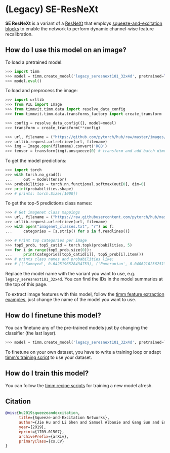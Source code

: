 # (Legacy) SE-ResNeXt

**SE ResNeXt** is a variant of a [ResNeXt](https://www.paperswithcode.com/method/resnext) that employs [squeeze-and-excitation blocks](https://paperswithcode.com/method/squeeze-and-excitation-block) to enable the network to perform dynamic channel-wise feature recalibration.

## How do I use this model on an image?

To load a pretrained model:

```py
>>> import timm
>>> model = timm.create_model('legacy_seresnext101_32x4d', pretrained=True)
>>> model.eval()
```

To load and preprocess the image:

```py 
>>> import urllib
>>> from PIL import Image
>>> from timmvit.timm.data import resolve_data_config
>>> from timmvit.timm.data.transforms_factory import create_transform

>>> config = resolve_data_config({}, model=model)
>>> transform = create_transform(**config)

>>> url, filename = ("https://github.com/pytorch/hub/raw/master/images/dog.jpg", "dog.jpg")
>>> urllib.request.urlretrieve(url, filename)
>>> img = Image.open(filename).convert('RGB')
>>> tensor = transform(img).unsqueeze(0) # transform and add batch dimension
```

To get the model predictions:

```py
>>> import torch
>>> with torch.no_grad():
...     out = model(tensor)
>>> probabilities = torch.nn.functional.softmax(out[0], dim=0)
>>> print(probabilities.shape)
>>> # prints: torch.Size([1000])
```

To get the top-5 predictions class names:

```py
>>> # Get imagenet class mappings
>>> url, filename = ("https://raw.githubusercontent.com/pytorch/hub/master/imagenet_classes.txt", "imagenet_classes.txt")
>>> urllib.request.urlretrieve(url, filename) 
>>> with open("imagenet_classes.txt", "r") as f:
...     categories = [s.strip() for s in f.readlines()]

>>> # Print top categories per image
>>> top5_prob, top5_catid = torch.topk(probabilities, 5)
>>> for i in range(top5_prob.size(0)):
...     print(categories[top5_catid[i]], top5_prob[i].item())
>>> # prints class names and probabilities like:
>>> # [('Samoyed', 0.6425196528434753), ('Pomeranian', 0.04062102362513542), ('keeshond', 0.03186424449086189), ('white wolf', 0.01739676296710968), ('Eskimo dog', 0.011717947199940681)]
```

Replace the model name with the variant you want to use, e.g. `legacy_seresnext101_32x4d`. You can find the IDs in the model summaries at the top of this page.

To extract image features with this model, follow the [timm feature extraction examples](../feature_extraction), just change the name of the model you want to use.

## How do I finetune this model?

You can finetune any of the pre-trained models just by changing the classifier (the last layer).

```py
>>> model = timm.create_model('legacy_seresnext101_32x4d', pretrained=True, num_classes=NUM_FINETUNE_CLASSES)
```
To finetune on your own dataset, you have to write a training loop or adapt [timm's training
script](https://github.com/rwightman/pytorch-image-models/blob/master/train.py) to use your dataset.

## How do I train this model?

You can follow the [timm recipe scripts](../scripts) for training a new model afresh.

## Citation

```BibTeX
@misc{hu2019squeezeandexcitation,
      title={Squeeze-and-Excitation Networks}, 
      author={Jie Hu and Li Shen and Samuel Albanie and Gang Sun and Enhua Wu},
      year={2019},
      eprint={1709.01507},
      archivePrefix={arXiv},
      primaryClass={cs.CV}
}
```

<!--
Type: model-index
Collections:
- Name: Legacy SE ResNeXt
  Paper:
    Title: Squeeze-and-Excitation Networks
    URL: https://paperswithcode.com/paper/squeeze-and-excitation-networks
Models:
- Name: legacy_seresnext101_32x4d
  In Collection: Legacy SE ResNeXt
  Metadata:
    FLOPs: 10287698672
    Parameters: 48960000
    File Size: 196466866
    Architecture:
    - 1x1 Convolution
    - Batch Normalization
    - Convolution
    - Global Average Pooling
    - Grouped Convolution
    - Max Pooling
    - ReLU
    - ResNeXt Block
    - Residual Connection
    - Softmax
    - Squeeze-and-Excitation Block
    Tasks:
    - Image Classification
    Training Techniques:
    - Label Smoothing
    - SGD with Momentum
    - Weight Decay
    Training Data:
    - ImageNet
    Training Resources: 8x NVIDIA Titan X GPUs
    ID: legacy_seresnext101_32x4d
    LR: 0.6
    Epochs: 100
    Layers: 101
    Dropout: 0.2
    Crop Pct: '0.875'
    Momentum: 0.9
    Batch Size: 1024
    Image Size: '224'
    Interpolation: bilinear
  Code: https://github.com/rwightman/pytorch-image-models/blob/d8e69206be253892b2956341fea09fdebfaae4e3/timm/models/senet.py#L462
  Weights: http://data.lip6.fr/cadene/pretrainedmodels/se_resnext101_32x4d-3b2fe3d8.pth
  Results:
  - Task: Image Classification
    Dataset: ImageNet
    Metrics:
      Top 1 Accuracy: 80.23%
      Top 5 Accuracy: 95.02%
- Name: legacy_seresnext26_32x4d
  In Collection: Legacy SE ResNeXt
  Metadata:
    FLOPs: 3187342304
    Parameters: 16790000
    File Size: 67346327
    Architecture:
    - 1x1 Convolution
    - Batch Normalization
    - Convolution
    - Global Average Pooling
    - Grouped Convolution
    - Max Pooling
    - ReLU
    - ResNeXt Block
    - Residual Connection
    - Softmax
    - Squeeze-and-Excitation Block
    Tasks:
    - Image Classification
    Training Techniques:
    - Label Smoothing
    - SGD with Momentum
    - Weight Decay
    Training Data:
    - ImageNet
    Training Resources: 8x NVIDIA Titan X GPUs
    ID: legacy_seresnext26_32x4d
    LR: 0.6
    Epochs: 100
    Layers: 26
    Dropout: 0.2
    Crop Pct: '0.875'
    Momentum: 0.9
    Batch Size: 1024
    Image Size: '224'
    Interpolation: bicubic
  Code: https://github.com/rwightman/pytorch-image-models/blob/d8e69206be253892b2956341fea09fdebfaae4e3/timm/models/senet.py#L448
  Weights: https://github.com/rwightman/pytorch-image-models/releases/download/v0.1-weights/seresnext26_32x4d-65ebdb501.pth
  Results:
  - Task: Image Classification
    Dataset: ImageNet
    Metrics:
      Top 1 Accuracy: 77.11%
      Top 5 Accuracy: 93.31%
- Name: legacy_seresnext50_32x4d
  In Collection: Legacy SE ResNeXt
  Metadata:
    FLOPs: 5459954352
    Parameters: 27560000
    File Size: 110559176
    Architecture:
    - 1x1 Convolution
    - Batch Normalization
    - Convolution
    - Global Average Pooling
    - Grouped Convolution
    - Max Pooling
    - ReLU
    - ResNeXt Block
    - Residual Connection
    - Softmax
    - Squeeze-and-Excitation Block
    Tasks:
    - Image Classification
    Training Techniques:
    - Label Smoothing
    - SGD with Momentum
    - Weight Decay
    Training Data:
    - ImageNet
    Training Resources: 8x NVIDIA Titan X GPUs
    ID: legacy_seresnext50_32x4d
    LR: 0.6
    Epochs: 100
    Layers: 50
    Dropout: 0.2
    Crop Pct: '0.875'
    Momentum: 0.9
    Batch Size: 1024
    Image Size: '224'
    Interpolation: bilinear
  Code: https://github.com/rwightman/pytorch-image-models/blob/d8e69206be253892b2956341fea09fdebfaae4e3/timm/models/senet.py#L455
  Weights: http://data.lip6.fr/cadene/pretrainedmodels/se_resnext50_32x4d-a260b3a4.pth
  Results:
  - Task: Image Classification
    Dataset: ImageNet
    Metrics:
      Top 1 Accuracy: 79.08%
      Top 5 Accuracy: 94.43%
-->